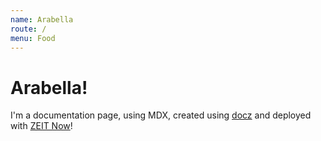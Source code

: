 ```yaml
---
name: Arabella
route: /
menu: Food
---
```


# Arabella!

I'm a documentation page, using MDX, created using [docz](https://docz.site) and deployed with [ZEIT Now](https://zeit.co/now)!
